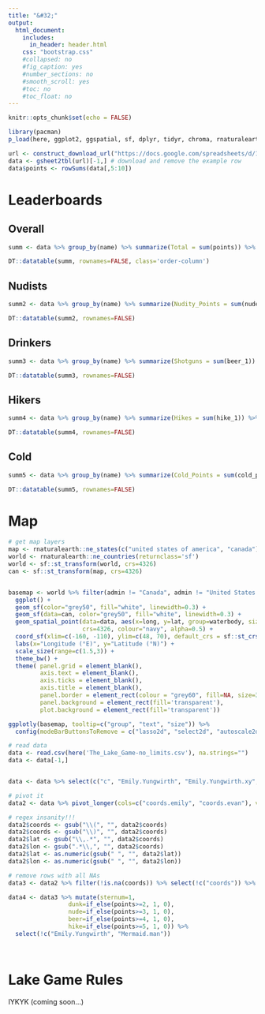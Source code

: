 ```yaml
---
title: "&#32;"
output: 
  html_document:
    includes:
      in_header: header.html
    css: "bootstrap.css"
    #collapsed: no
    #fig_caption: yes
    #number_sections: no
    #smooth_scroll: yes
    #toc: no
    #toc_float: no
---
```




```r
knitr::opts_chunk$set(echo = FALSE)

library(pacman)
p_load(here, ggplot2, ggspatial, sf, dplyr, tidyr, chroma, rnaturalearthdata, gsheet, plotly, DT)


```

```r
url <- construct_download_url("https://docs.google.com/spreadsheets/d/1tcSxnIrAz6tnGWijpZ35WQaOtFICSiVnFsOnugcX_wo/edit", format="csv")
data <- gsheet2tbl(url)[-1,] # download and remove the example row
data$points <- rowSums(data[,5:10])
```

# Leaderboards {.tabset .tabset-pills}

## Overall

```r
summ <- data %>% group_by(name) %>% summarize(Total = sum(points)) %>% arrange(desc(Total)) %>% rename(Name=name)

DT::datatable(summ, rownames=FALSE, class='order-column')

```

## Nudists

```r
summ2 <- data %>% group_by(name) %>% summarize(Nudity_Points = sum(nude_1)) %>% arrange(desc(Nudity_Points)) %>% rename(Name=name)

DT::datatable(summ2, rownames=FALSE)

```

## Drinkers

```r
summ3 <- data %>% group_by(name) %>% summarize(Shotguns = sum(beer_1)) %>% arrange(desc(Shotguns)) %>% rename(Name=name)

DT::datatable(summ3, rownames=FALSE)

```

## Hikers

```r
summ4 <- data %>% group_by(name) %>% summarize(Hikes = sum(hike_1)) %>% arrange(desc(Hikes)) %>% rename(Name=name)

DT::datatable(summ4, rownames=FALSE)

```

## Cold

```r
summ5 <- data %>% group_by(name) %>% summarize(Cold_Points = sum(cold_points_0.5)) %>% arrange(desc(Cold_Points)) %>% rename(Name=name)

DT::datatable(summ5, rownames=FALSE)

```

# Map

```r

# get map layers
map <- rnaturalearth::ne_states(c("united states of america", "canada"), returnclass = 'sf')
world <- rnaturalearth::ne_countries(returnclass='sf')
world <- sf::st_transform(world, crs=4326)
can <- sf::st_transform(map, crs=4326)


basemap <- world %>% filter(admin != "Canada", admin != "United States of America")  %>% 
  ggplot() + 
  geom_sf(color="grey50", fill="white", linewidth=0.3) +
  geom_sf(data=can, color="grey50", fill="white", linewidth=0.3) + 
  geom_spatial_point(data=data, aes(x=long, y=lat, group=waterbody, size=points, text=paste("player:", name)), 
                     crs=4326, colour="navy", alpha=0.5) +
  coord_sf(xlim=c(-160, -110), ylim=c(48, 70), default_crs = sf::st_crs(4326)) +
  labs(x="Longitude (°E)", y="Latitude (°N)") +
  scale_size(range=c(1.5,3)) +
  theme_bw() + 
  theme( panel.grid = element_blank(),
         axis.text = element_blank(),
         axis.ticks = element_blank(),
         axis.title = element_blank(),
         panel.border = element_rect(colour = "grey60", fill=NA, size=3),
         panel.background = element_rect(fill='transparent'), 
         plot.background = element_rect(fill='transparent'))

ggplotly(basemap, tooltip=c("group", "text", "size")) %>% 
  config(modeBarButtonsToRemove = c("lasso2d", "select2d", "autoscale2d", "hoverClosestCartesian", "hoverCompareCartesian"), scrollZoom = TRUE) %>% layout(dragmode='pan')

```

```r

# read data 
data <- read.csv(here('The_Lake_Game-no_limits.csv'), na.strings="")
data <- data[-1,]


data <- data %>% select(c("c", "Emily.Yungwirth", "Emily.Yungwirth.xy", "Mermaid.man", "Mermaid.man.xy")) %>% rename(lake=c, coords.emily=Emily.Yungwirth.xy, coords.evan=Mermaid.man.xy)

# pivot it
data2 <- data %>% pivot_longer(cols=c("coords.emily", "coords.evan"), values_to="coords") %>% select(!c("name"))

# regex insanity!!!
data2$coords <- gsub("\\(", "", data2$coords)
data2$coords <- gsub("\\)", "", data2$coords)
data2$lat <- gsub("\\,.*", "", data2$coords)
data2$lon <- gsub(".*\\,", "", data2$coords)
data2$lat <- as.numeric(gsub(" ", "", data2$lat))
data2$lon <- as.numeric(gsub(" ", "", data2$lon))

# remove rows with all NAs 
data3 <- data2 %>% filter(!is.na(coords)) %>% select(!c("coords")) %>% mutate(name=if_else(is.na(Mermaid.man), "Emily", "Evan")) %>% mutate(points = if_else(!is.na(Mermaid.man), Mermaid.man, Emily.Yungwirth))

data4 <- data3 %>% mutate(sternum=1, 
                 dunk=if_else(points>=2, 1, 0), 
                 nude=if_else(points>=3, 1, 0),
                 beer=if_else(points>=4, 1, 0),
                 hike=if_else(points>=5, 1, 0)) %>%
  select(!c("Emily.Yungwirth", "Mermaid.man"))

 

```

# Lake Game Rules

IYKYK (coming soon...)
